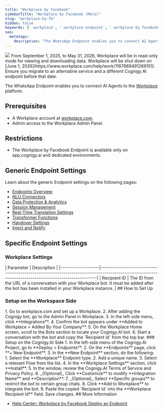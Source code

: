 ```yaml
---
title: "Workplace by Facebook"
sidebarTitle: "Workplace by Facebook (Meta)"
slug: "workplace-by-fb"
hidden: false
keywords: [' workplace', ' workplace endpoint', ' workplace by facebook', ' workplace from meta']
seo:
  metatags:
    description: "The WhatsApp Endpoint enables you to connect AI Agents to the Workplace platform."
---
```


<Frame>
  <img class="image-center" src="/_assets/ai/deploy/endpoint-reference/workplace.png" />
</Frame>

<Warning>
  From September 1, 2025, to May 31, 2026, Workplace will be in read-only mode for viewing and downloading data. Workplace will be shut down on [June 1, 2026](https://www.workplace.com/help/work/1167689491269151). Ensure you migrate to an alternative service and a different Cognigy.AI endpoint before that date.
</Warning>

The WhatsApp Endpoint enables you to connect AI Agents to the [Workplace](https://www.workplace.com/) platform.

## Prerequisites

- A Workplace account at [workplace.com](https://www.workplace.com/).
- Admin access to the Workplace Admin Panel.

## Restrictions

- The Workplace by Facebook Endpoint is available only on app.cognigy.ai and dedicated environments.

## Generic Endpoint Settings

Learn about the generic Endpoint settings on the following pages:

- [Endpoints Overview](/ai/agents/deploy/endpoints)
- [NLU Connectors](/ai/platform-features/nlu/external/nlu-connectors/overview)
- [Data Protection & Analytics](/ai/agents/deploy/endpoints/data-protection-and-analytics)
- [Session Management](/ai/agents/deploy/endpoints/session-management)
- [Real-Time Translation Settings](/ai/agents/deploy/endpoints/real-time-translation-settings)
- [Transformer Functions](/ai/for-developers/transformers/overview)
- [Handover Settings](/ai/agents/deploy/endpoints/handover-settings)
- [Inject and Notify](/ai/agents/deploy/endpoints/inject-and-notify)

## Specific Endpoint Settings

### Workplace Settings

<Accordion title="Workplace Setup">
  | Parameter          | Description                                                                                                                                              |
  |--------------------|----------------------------------------------------------------------------------------------------------------------------------------------------------|
  | Recipient ID       | The ID from the URL of a conversation with your Workplace bot. It must be added after the bot has been installed in your Workplace instance.             |
</Accordion>
## How to Set Up

### Setup on the Workspace Side

<Accordion title="Create a Workplace">
  1. Go to workplace.com and set up a Workplace. 
  2. After adding the Cognigy bot, go to the Admin Panel in Workplace. 
  3. In the left-side menu, click **Integrations**. 
  4. Confirm the bot appears under **Added to Workplace > Added By Your Company**. 
  5. On the Workplace Home screen, scroll to the Bots section to locate your Cognigy.AI bot. 
  6. Start a conversation with the bot and copy the `Recipient Id` from the top bar.
</Accordion>
### Setup on the Cognigy.AI Side

<Accordion title="Create a Workplace Endpoint">
  1. In the left-side menu of the Cognigy.AI Project, go to **Deploy > Endpoints**.
  2. On the **Endpoints** page, click **+ New Endpoint**.
  3. In the **New Endpoint** section, do the following:
      1. Select the **Workplace** Endpoint type.
      2. Add a unique name.
      3. Select a relevant Flow from the list.
  4. In the **Workplace Settings** section, click **Install**. 
  5. In the window, review the Cognigy.AI Terms of Service and Privacy Policy.
  6. _(Optional)_ Click **Customize** to modify **Integration Name** and **Description**.
  7. _(Optional)_ Select **Specific groups** to restrict the bot to certain group chats. 
  8. Click **Add to Workplace** to integrate the bot. 
  9. Paste the copied `Recipient Id` into the **Workplace Recipient Id** field. Save changes.
</Accordion>
## More Information

- [Help Center: Workplace by Facebook Deploy an Endpoint](https://support.cognigy.com/hc/en-us/articles/360016310379)